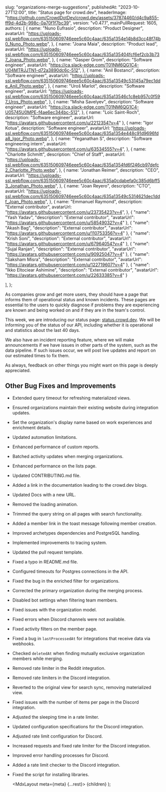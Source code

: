 
  slug: "organizations-merge-suggestions",
  publishedAt: "2023-10-27T12:00",
  title: "Status page for crowd.dev",
  headerImage:
    "https://github.com/CrowdDotDev/crowd.dev/assets/37874460/d4c9a855-ff9d-4d2b-998c-0a70f1f7bc39",
  version: "v0.47.1",
  mainPullRequest: 1605,
  authors: [
    {
      name: "Nuno Eufrasio",
      description: "Product Designer",
      avatarUrl:
        "https://uploads-ssl.webflow.com/635150609746eee5c60c4aac/635a1354e14b8d3cc48f74b0_Nuno_Photo.webp",
    },
    {
      name: "Joana Maia",
      description: "Product lead",
      avatarUrl:
        "https://uploads-ssl.webflow.com/635150609746eee5c60c4aac/635a135404fcf6ef2cb3b737_Joana_Photo.webp",
    },
    {
      name: "Gasper Grom",
      description: "Software engineer",
      avatarUrl: "https://ca.slack-edge.com/T01NM6QG1C4-U04MTRJJTN1-d72a3890dc6c-512",
    },
    {
      name: "Anil Bostanci",
      description: "Software engineer",
      avatarUrl:
        "https://uploads-ssl.webflow.com/635150609746eee5c60c4aac/635a13549c53145a79ec1dde_Anil_Photo.webp",
    },
    {
      name: "Uroš Marlot",
      description: "Software engineer",
      avatarUrl:
        "https://uploads-ssl.webflow.com/635150609746eee5c60c4aac/635a13546c1c8eb957c0f597_Uros_Photo.webp",
    },
    {
      name: "Misha Savelyev",
      description: "Software engineer",
      avatarUrl: "https://ca.slack-edge.com/T01NM6QG1C4-U05745U0MPE-f4ae6ec344bc-512",
    },
    {
      name: "Loïc Saint-Roch",
      description: "Software engineer",
      avatarUrl: "https://avatars.githubusercontent.com/u/2212354?v=4"
    },
    {
      name: "Igor Kotua",
      description: "Software engineer",
      avatarUrl:
        "https://uploads-ssl.webflow.com/635150609746eee5c60c4aac/635a1354e448c91d9696fda8_Igor_Photo.webp",
    },
    {
      name: "Yeganathan S",
      description: "Software engineering intern",
      avatarUrl: "https://avatars.githubusercontent.com/u/63534555?v=4",
    },
    {
      name: "Charlotte Schmitt",
      description: "Chief of Staff",
      avatarUrl:
        "https://uploads-ssl.webflow.com/635150609746eee5c60c4aac/635a1354fd6f246cb97defc2_Charlotte_Photo.webp",
    },
    {
      name: "Jonathan Reimer",
      description: "CEO",
      avatarUrl:
        "https://uploads-ssl.webflow.com/635150609746eee5c60c4aac/635a0cdabefa0c385d6bff53_Jonathan_Photo.webp",
    },
    {
      name: "Joan Reyero",
      description: "CTO",
      avatarUrl:
        "https://uploads-ssl.webflow.com/635150609746eee5c60c4aac/635a13549c5314621dec1ddf_Joan_Photo.webp",
    },
    {
      name: "Emmanuel Raymond",
      description: "External contributor",
      avatarUrl: "https://avatars.githubusercontent.com/u/23735423?v=4",
    },
    {
    "name": "Yash Yadav",
    "description": "External contributor",
    "avatarUrl": "https://avatars.githubusercontent.com/u/58549032?v=4"
  },
  {
    "name": "Akash Bag",
    "description": "External contributor",
    "avatarUrl": "https://avatars.githubusercontent.com/u/110753356?v=4"
  },
  {
    "name": "Krish Soni",
    "description": "External contributor",
    "avatarUrl": "https://avatars.githubusercontent.com/u/67964054?v=4"
  },
  {
    "name": "Sujal Ranjan",
    "description": "External contributor",
    "avatarUrl": "https://avatars.githubusercontent.com/u/90925047?v=4"
  },
  {
    "name": "Saksham Misra",
    "description": "External contributor",
    "avatarUrl": "https://avatars.githubusercontent.com/u/122719607?v=4"
  },
  {
    "name": "Ikko Eltociear Ashimine",
    "description": "External contributor",
    "avatarUrl": "https://avatars.githubusercontent.com/u/22633385?v=4"
  }
    
  ],
};

As companies grow and get more users, they should have a page that informs them of operational status and known incidents. These pages are essential to the users to quickly diagnose if problems they are experiencing are known and being worked on and if they are in the team's control.

This week, we are introducing our status page: [status.crowd.dev](https://status.crowd.dev). We will be informing you of the status of our API, including whether it is operational and statistics about the last 40 days. 

We also have an incident reporting feature, where we will make announcements if we have issues in other parts of the system, such as the data pipeline. If such issues occur, we will post live updates and report on our estimated times to fix them. 

As always, feedback on other things you might want on this page is deeply appreciated.


## Other Bug Fixes and Improvements

- Extended query timeout for refreshing materialized views. <PullRequest number="1770"/>
- Ensured organizations maintain their existing website during integration updates. <PullRequest number="1760"/>
- Set the organization's display name based on work experiences and enrichment details. <PullRequest number="1666"/>
- Updated automation limitations. <PullRequest number="1728"/>
- Enhanced performance of custom reports. <PullRequest number="1676"/>
- Batched activity updates when merging organizations. <PullRequest number="1714"/>
- Enhanced performance on the lists page. <PullRequest number="1734"/>
- Updated CONTRIBUTING.md file. <PullRequest number="1750"/>
- Added a link in the documentation leading to the crowd.dev blogs. <PullRequest number="1735"/>
- Updated Docs with a new URL. <PullRequest number="1727"/>
- Removed the loading animation. <PullRequest number="1626"/>
- Trimmed the query string on all pages with search functionality. <PullRequest number="1703"/>
- Added a member link in the toast message following member creation. <PullRequest number="1681"/>
- Improved archetypes dependencies and PostgreSQL handling. <PullRequest number="1763"/>
- Implemented improvements to tracing system. <PullRequest number="1725"/>
- Updated the pull request template. <PullRequest number="1711"/>
- Fixed a typo in README.md file. <PullRequest number="1660"/>
- Configured timeouts for Postgres connections in the API. <PullRequest number="1713"/>
- Fixed the bug in the enriched filter for organizations. <PullRequest number="1759"/>
- Corrected the primary organization during the merging process. <PullRequest number="1754"/>
- Disabled bot settings when filtering team members. <PullRequest number="1743"/>
- Fixed issues with the organization model. <PullRequest number="1700"/>
- Fixed errors when Discord channels were not available. <PullRequest number="1767"/>
- Fixed activity filters on the member page. <PullRequest number="1682"/>
- Fixed a bug in `lastProcessedAt` for integrations that receive data via webhooks. <PullRequest number="1757"/>
- Checked `deletedAt` when finding mutually exclusive organization members while merging. <PullRequest number="1756"/>
- Removed rate limiter in the Reddit integration. <PullRequest number="1741"/>
- Removed rate limiters in the Discord integration. <PullRequest number="1739"/>
- Reverted to the original view for search sync, removing materialized view. <PullRequest number="1737"/>
- Fixed issues with the number of items per page in the Discord integration. <PullRequest number="1733"/>
- Adjusted the sleeping time in a rate limiter. <PullRequest number="1732"/>
- Updated configuration specifications for the Discord integration. <PullRequest number="1731"/>
- Adjusted rate limit configuration for Discord. <PullRequest number="1730"/>
- Increased requests and fixed rate limiter for the Discord integration. <PullRequest number="1729"/>
- Improved error handling processes for Discord. <PullRequest number="1726"/>
- Added a rate limit checker to the Discord integration. <PullRequest number="1722"/>
- Fixed the script for installing libraries. <PullRequest number="1717"/>


  <MdxLayout meta={meta} {...rest}>
    {children}
  </MdxLayout>
);
